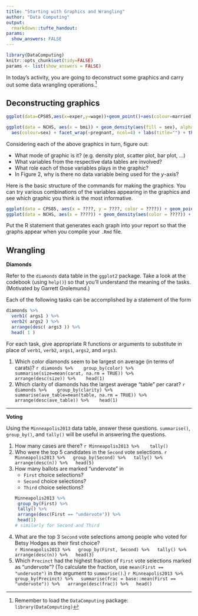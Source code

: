 ```yaml
---
title: "Starting with Graphics and Wrangling"
author: "Data Computing"
output: 
  rmarkdown::tufte_handout:
params:
  show_answers: FALSE
---
```


```r
library(DataComputing)
knitr::opts_chunk$set(tidy=FALSE)
params <- list(show_answers = FALSE)
```

In today's activity, you are going to deconstruct some graphics and carry out some data wrangling operations.^[Remember to load the `DataComputing` package: `library(DataComputing)`]

## Deconstructing graphics

```r
ggplot(data=CPS85,aes(x=exper,y=wage))+geom_point()+aes(colour=married)+scale_x_log10()+scale_y_log10()+facet_wrap(~sector,ncol=4)
```

```r
ggplot(data = NCHS, aes(x = bmi)) + geom_density(aes(fill = sex), alpha=.3, adjust=.4) +
  aes(colour=sex) + facet_wrap(~pregnant, ncol=4) + labs(title="") + theme(legend.position="right") 
```

Considering each of the above graphics in turn, figure out:

\enlargethispage{1in}

* What mode of graphic is it? (e.g. density plot, scatter plot, bar plot, ...)
* What variables from the respective data tables are involved?
* What role each of those variables plays in the graphic?
* In Figure 2, why is there no data variable being used for the $y$-axis?

<!-- Then, generate each graphic using the interactive software from the `DataComputing` package.  You'll need to choose among `scatterGraphHelper()`, `distributionGraphHelper()` and `barGraphHelper()`. -->

Here is the basic structure of the commands for making the graphics. You can try various combinations of the variables appearing in the graphics and see which graphic you think is the most informative. 

\newpage
```r
ggplot(data = CPS85, aes(x = ????, y = ????, color = ????)) + geom_point() + facet_wrap( ~ ????)
ggplot(data = NCHS, aes(x = ????)) + geom_density(aes(color = ????)) + facet_wrap(~ ???)
```

\enlargethispage{2.5in}

Put the R statement that generates each graph into your report so that the graphs appear when you compile your `.Rmd` file.


## Wrangling

**Diamonds**

Refer to the `diamonds` data table in the `ggplot2` package.  Take a look at the codebook (using `help()`) so that you'll understand the meaning of the tasks. (Motivated by Garrett Grolemund.)

<!--
[this problem set](http://www.public.iastate.edu/~hofmann/stat480/homework/dplyr%20drills.html) based on drills by Garrett Grolemund which are licensed under the [CC Attribution-Noncommercial-Share Alike 3.0 License](http://creativecommons.org/licenses/by-nc-sa/3.0/us/).]
-->

Each of the following tasks can be accomplished by a statement of the form
```r
diamonds %>% 
  verb1( args1 ) %>% 
  verb2( args2 ) %>% 
  arrange(desc( args3 )) %>% 
  head( 1 )
```

For each task, give appropriate R functions or arguments to substitute in place of `verb1`, `verb2`, `args1`, `args2`,  and `args3`. 

1. Which color diamonds seem to be largest on average (in terms of carats)?
    ```r
diamonds %>% 
  group_by(color) %>% 
  summarise(size=mean(carat, na.rm = TRUE)) %>% 
  arrange(desc(size)) %>% 
  head(1)
```
#. Which clarity of diamonds has the largest average "table" per carat?
    ```r
diamonds %>% 
  group_by(clarity) %>% 
  summarise(ave_table=mean(table, na.rm = TRUE)) %>% 
  arrange(desc(ave_table)) %>% 
  head(1)
```

----------------------

**Voting**

Using the `Minneapolis2013` data table, answer these questions. `summarise()`, `group_by()`, and `tally()` will be useful in answering the questions.

1. How many cases are there?
    ```r
Minneapolis2013 %>% 
  tally()
```
#. Who were the top 5 candidates in the `Second` vote selections.
    ```r
Minneapolis2013 %>%
  group_by(Second) %>%
  tally() %>%
  arrange(desc(n)) %>%
  head(5)
```
#. How many ballots are marked "undervote" in 
    * `First` choice selections?
    * `Second` choice selections?
    * `Third` choice selections?
    ```r
Minneapolis2013 %>%
  group_by(First) %>%
  tally() %>%
  arrange(desc(First == "undervote")) %>%
  head(1)
# similarly for Second and Third
```
#. What are the top 3  `Second` vote selections among people who voted for Betsy Hodges as their first choice?  
    ```r
Minneapolis2013 %>%
  group_by(First, Second) %>%
  tally() %>%
  arrange(desc(n)) %>%
  head(3)
```
#. Which `Precinct` had the highest fraction of `First` vote selections marked as "undervote"? (To calculate the fraction, use `mean(First == "undervote")` in the argument to `summarise()`.)
    ```r
Minneapolis2013 %>%
  group_by(Precinct) %>%
  summarise(frac = base::mean(First == "undervote")) %>%
  arrange(desc(frac)) %>%
  head()
```
